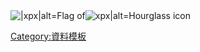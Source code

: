 <span style="vertical-align: middle; background:transparent">[[Image:{{{flag alias}}}|{{{noborder|border}}}|{{{size|30}}}x{{{size|30}}}px|alt=Flag of {{{alias}}}]]<span style="margin-left:-{{{size|30}}}px;">[[Image:Hourglass drawing.svg|{{{size|30}}}x{{{size|30}}}px|alt=Hourglass icon]]</span></span>&nbsp;&nbsp;<noinclude>[[Category:資料模板]]</noinclude>
